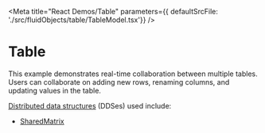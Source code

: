 
<Meta title="React Demos/Table" parameters={{ defaultSrcFile: './src/fluidObjects/table/TableModel.tsx'}} />

# Table

This example demonstrates real-time collaboration between multiple tables. Users can collaborate on adding new rows, 
renaming columns, and updating values in the table.

<a href="https://agreeable-hill-0eeff5b10.azurestaticapps.net/docs/concepts/dds/" target="_blank">Distributed data structures</a> (DDSes) used include:

* <a href="https://agreeable-hill-0eeff5b10.azurestaticapps.net/apis/matrix/sharedmatrix/" target="_blank">SharedMatrix</a>


<Story name="Demo">
  <FluidLoader entryPoint={FluidTable.factory} title={FluidTable.FluidObjectName}></FluidLoader>
</Story>
